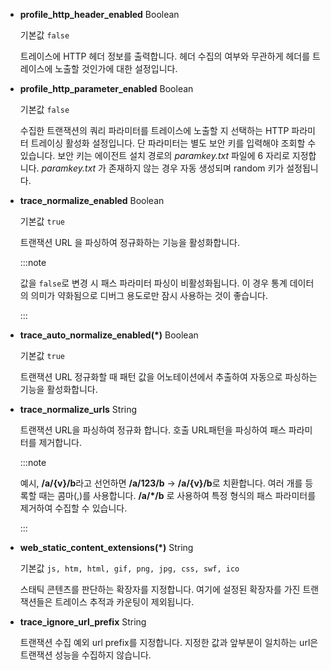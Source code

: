 * **profile_http_header_enabled** <span class='type'>Boolean</span>

  기본값 `false`

  트레이스에 HTTP 헤더 정보를 출력합니다. 헤더 수집의 여부와 무관하게 헤더를 트레이스에 노출할 것인가에 대한 설정입니다. 

* **profile_http_parameter_enabled** <span class='type'>Boolean</span>

  기본값 `false`

  수집한 트랜잭션의 쿼리 파라미터를 트레이스에 노출할 지 선택하는 HTTP 파라미터 트레이싱 활성화 설정입니다. 단 파라미터는 별도 보안 키를 입력해야 조회할 수 있습니다. 보안 키는 에이전트 설치 경로의 *paramkey.txt* 파일에 6 자리로 지정합니다. *paramkey.txt* 가 존재하지 않는 경우 자동 생성되며 random 키가 설정됩니다.

* **trace_normalize_enabled** <span class='type'>Boolean</span>

  기본값 `true`

  트랜잭션 URL 을 파싱하여 정규화하는 기능을 활성화합니다.

  :::note

  값을 `false`로 변경 시 패스 파라미터 파싱이 비활성화됩니다. 이 경우 통계 데이터의 의미가 약화됨으로 디버그 용도로만 잠시 사용하는 것이 좋습니다.
  
  :::

* **trace_auto_normalize_enabled(*)** <span class='type'>Boolean</span>

  기본값 `true`

  트랜잭션 URL 정규화할 때 패턴 값을 어노테이션에서 추출하여 자동으로 파싱하는 기능을 활성화합니다.

* **trace_normalize_urls** <span class='type'>String</span>

  트랜잭션 URL을 파싱하여 정규화 합니다. 호출 URL패턴을 파싱하여 패스 파라미터를 제거합니다.  

  :::note

  예시, **/a/{v}/b**라고 선언하면 **/a/123/b** → **/a/{v}/b**로 치환합니다. 여러 개를 등록할 때는 콤마(,)를 사용합니다. **/a/*/b** 로 사용하여 특정 형식의 패스 파라미터를 제거하여 수집할 수 있습니다.
  
  :::

* **web_static_content_extensions(*)** <span class='type'>String</span>

  기본값 `js, htm, html, gif, png, jpg, css, swf, ico`

  스태틱 콘텐츠를 판단하는 확장자를 지정합니다. 여기에 설정된 확장자를 가진 트랜잭션들은 트레이스 추적과 카운팅이 제외됩니다.

* **trace_ignore_url_prefix** <span class='type'>String</span>

  트랜잭션 수집 예외 url prefix를 지정합니다. 지정한 값과 앞부분이 일치하는 url은 트랜잭션 성능을 수집하지 않습니다.